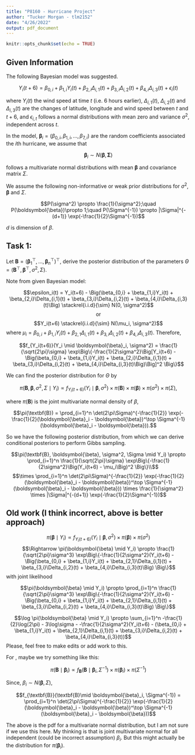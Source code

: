 ```yaml
---
title: "P8160 - Hurricane Project"
author: "Tucker Morgan - tlm2152"
date: "4/26/2022"
output: pdf_document
---
```


```r
knitr::opts_chunk$set(echo = TRUE)
```

## Given Information

The following Bayesian model was suggested.  

$$Y_{i}(t+6) =\beta_{0,i}+\beta_{1,i}Y_{i}(t) + \beta_{2,i}\Delta_{i,1}(t)+
\beta_{3,i}\Delta_{i,2}(t) +\beta_{4,i}\Delta_{i,3}(t)  + \epsilon_{i}(t)$$  

where $Y_{i}(t)$ the wind speed at time $t$ (i.e. 6 hours earlier),  $\Delta_{i,1}(t)$, $\Delta_{i,2}(t)$ and $\Delta_{i,3}(t)$ are the changes of latitude, longitude and wind speed between $t$ and $t+6$, and $\epsilon_{i,t}$ follows a  normal distributions with mean zero and variance $\sigma^2$, independent across $t$. 

In the model,  $\boldsymbol{\beta}_{i} =  (\beta_{0,i},\beta_{1,i},...,\beta_{7,i})$ are the random coefficients associated the $i$th hurricane, we assume that 

$$\boldsymbol{\beta}_{i} \sim N(\boldsymbol{\beta}, \boldsymbol{\Sigma})$$

follows a multivariate normal distributions with mean $\boldsymbol{\beta}$ and covariance matrix $\Sigma$.

We assume the following non-informative or weak prior distributions for $\sigma^2$, $\boldsymbol{\beta}$ and $\Sigma$.

$$P(\sigma^2) \propto \frac{1}{\sigma^2};\quad P(\boldsymbol{\beta})\propto 1;\quad P(\Sigma^{-1}) \propto 
|\Sigma|^{-(d+1)} \exp(-\frac{1}{2}\Sigma^{-1})$$

$d$ is dimension of $\beta$.

## Task 1:
Let $\textbf{B} = (\boldsymbol{\beta}_1^\top,..., \boldsymbol{\beta}_n^\top)^\top$, derive the posterior distribution of the parameters $\Theta = (\textbf{B}^\top, \boldsymbol{\beta}^\top, \sigma^2, \Sigma)$.

Note from given Bayesian model:

$$\epsilon_i(t) = Y_i(t+6) - \Big(\beta_{0,i} + \beta_{1,i}Y_i(t) + \beta_{2,i}\Delta_{i,1}(t) + \beta_{3,i}\Delta_{i,2}(t) + \beta_{4,i}\Delta_{i,3}(t)\Big) \stackrel{i.i.d}{\sim} N(0, \sigma^2)$$
$$\text{or}$$
$$Y_i(t+6) \stackrel{i.i.d}{\sim} N(\mu_i, \sigma^2)$$
where $\mu_i = \beta_{0,i} + \beta_{1,i}Y_i(t) + \beta_{2,1}\Delta_{i,1}(t) + \beta_{3,i}\Delta_{i,2}(t) + \beta_{4,i}\Delta_{i,3}(t)$. Therefore,

$$f_{Y_i(t+6)}(Y_i \mid \boldsymbol{\beta}_i,  \sigma^2) = \frac{1}{\sqrt{2\pi}\sigma} \exp\Big\{-\frac{1}{2\sigma^2}\Big[Y_i(t+6) - \Big(\beta_{0,i} + \beta_{1,i}Y_i(t) + \beta_{2,i}\Delta_{i,1}(t) + \beta_{3,i}\Delta_{i,2}(t) + \beta_{4,i}\Delta_{i,3}(t)\Big)\Big]^2 \Big\}$$

We can find the posterior distribution for $\Theta$ by

$$\pi(\textbf{B}, \boldsymbol{\beta}, \sigma^2, \Sigma \mid Y_i) \propto f_{Y_i(t+6)}(Y_i \mid \boldsymbol{\beta},  \sigma^2) \times \pi(\textbf{B}) \times \pi(\boldsymbol{\beta}) \times \pi(\sigma^2) \times \pi(\Sigma),$$

where $\pi(\textbf{B})$ is the joint multivariate normal density of $\beta$,

$$\pi(\textbf{B}) = \prod_{i=1}^n \det(2\pi\Sigma)^{-\frac{1}{2}} \exp(-\frac{1}{2}(\boldsymbol{\beta}_i - \boldsymbol{\beta})^\top \Sigma^{-1}(\boldsymbol{\beta}_i - \boldsymbol{\beta})).$$

So we have the following posterior distribution, from which we can derive conditional posteriors to perform Gibbs sampling.

$$\pi(\textbf{B}, \boldsymbol{\beta}, \sigma^2, \Sigma \mid Y_i) \propto \prod_{i=1}^n \frac{1}{\sqrt{2\pi}\sigma} \exp\Big\{-\frac{1}{2\sigma^2}\Big(Y_i(t+6) - \mu_i\Big)^2 \Big\}\\$$
$$\times \prod_{i=1}^n \det(2\pi\Sigma)^{-\frac{1}{2}} \exp(-\frac{1}{2}(\boldsymbol{\beta}_i - \boldsymbol{\beta})^\top \Sigma^{-1}(\boldsymbol{\beta}_i - \boldsymbol{\beta})) \times \frac{1}{\sigma^2} \times |\Sigma|^{-(d+1)} \exp(-\frac{1}{2}\Sigma^{-1})$$

## Old work (I think incorrect, above is better approach)

$$\pi(\boldsymbol{\beta} \mid Y_i) \propto f_{Y_i(t+6)}(Y_i \mid \boldsymbol{\beta},  \sigma^2) \times \pi(\boldsymbol{\beta}) \times \pi(\sigma^2)$$
$$\Rightarrow \pi(\boldsymbol{\beta} \mid Y_i) \propto \frac{1}{\sqrt{2\pi}\sigma^3} \exp\Big\{-\frac{1}{2\sigma^2}(Y_i(t+6) - \Big(\beta_{0,i} + \beta_{1,i}Y_i(t) + \beta_{2,1}\Delta_{i,1}(t) + \beta_{3,i}\Delta_{i,2}(t) + \beta_{4,i}\Delta_{i,3}(t)\Big) \Big\}$$
with joint likelihood

$$\pi(\boldsymbol{\beta} \mid Y_i) \propto \prod_{i=1}^n \frac{1}{\sqrt{2\pi}\sigma^3} \exp\Big\{-\frac{1}{2\sigma^2}(Y_i(t+6) - \Big(\beta_{0,i} + \beta_{1,i}Y_i(t) + \beta_{2,1}\Delta_{i,1}(t) + \beta_{3,i}\Delta_{i,2}(t) + \beta_{4,i}\Delta_{i,3}(t)\Big) \Big\}$$

$$\log \pi(\boldsymbol{\beta} \mid Y_i) \propto \sum_{i=1}^n -\frac{1}{2}\log(2\pi) - 3\log\sigma - -\frac{1}{2\sigma^2}(Y_i(t+6) - (\beta_{0,i} + \beta_{1,i}Y_i(t) + \beta_{2,1}\Delta_{i,1}(t) + \beta_{3,i}\Delta_{i,2}(t) + \beta_{4,i}\Delta_{i,3}(t))$$
Please, feel free to make edits or add work to this.

For \textbf{B}, maybe we try something like this:

$$\pi(\textbf{B} \mid \boldsymbol{\beta}_i) \propto f_{\textbf{B}}(\textbf{B}\mid \boldsymbol{\beta}_i, \Sigma^{-1}) \times \pi(\boldsymbol{\beta}_i) \times \pi(\Sigma^{-1})$$

Since, $\beta_i \sim N(\boldsymbol{\beta}, \Sigma)$,

$$f_{\textbf{B}}(\textbf{B}\mid \boldsymbol{\beta}_i, \Sigma^{-1}) = \prod_{i=1}^n \det(2\pi\Sigma)^{-\frac{1}{2}} \exp(-\frac{1}{2}(\boldsymbol{\beta}_i - \boldsymbol{\beta})^\top \Sigma^{-1}(\boldsymbol{\beta}_i - \boldsymbol{\beta}))$$

The above is the pdf for a multivariate normal distribution, but I am not sure if we use this here. My thinking is that \textbf{B} is joint multivariate normal for all independent (could be incorrect assumption) $\beta_i$. But this might actually be the distribution for $\pi(\boldsymbol{\beta}_i)$.